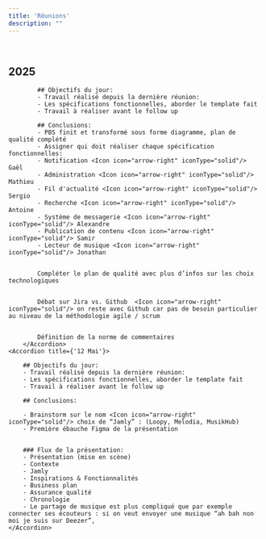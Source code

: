 ```yaml
---
title: 'Réunions'
description: ""
---
```


<br/>

## 2025
<AccordionGroup>
        <Accordion title={'01 Avril'}>

            ## Objectifs du jour:
            - Travail réalisé depuis la dernière réunion:
            - Les spécifications fonctionnelles, aborder le template fait
            - Travail à réaliser avant le follow up

            ## Conclusions:
            - PBS finit et transformé sous forme diagramme, plan de qualité complété
            - Assigner qui doit réaliser chaque spécification fonctionnelles:
            - Notification <Icon icon="arrow-right" iconType="solid"/> Gaël
            - Administration <Icon icon="arrow-right" iconType="solid"/> Mathieu
            - Fil d'actualité <Icon icon="arrow-right" iconType="solid"/> Sergio
            - Recherche <Icon icon="arrow-right" iconType="solid"/> Antoine
            - Système de messagerie <Icon icon="arrow-right" iconType="solid"/> Alexandre
            - Publication de contenu <Icon icon="arrow-right" iconType="solid"/> Samir
            - Lecteur de musique <Icon icon="arrow-right" iconType="solid"/> Jonathan


            Compléter le plan de qualité avec plus d’infos sur les choix technologiques


            Débat sur Jira vs. Github  <Icon icon="arrow-right" iconType="solid"/> on reste avec Github car pas de besoin particulier au niveau de la méthodologie agile / scrum


            Définition de la norme de commentaires
        </Accordion>
    <Accordion title={'12 Mai'}>

        ## Objectifs du jour:
        - Travail réalisé depuis la dernière réunion:
        - Les spécifications fonctionnelles, aborder le template fait
        - Travail à réaliser avant le follow up

        ## Conclusions:

        - Brainstorm sur le nom <Icon icon="arrow-right" iconType="solid"/> choix de “Jamly” : (Loopy, Melodia, MusikHub)
        - Première ébauche Figma de la présentation


        ### Flux de la présentation:
        - Présentation (mise en scène)
        - Contexte
        - Jamly
        - Inspirations & Fonctionnalités
        - Business plan
        - Assurance qualité
        - Chronologie
        - Le partage de musique est plus compliqué que par exemple connecter ses écouteurs : si on veut envoyer une musique “ah bah non moi je suis sur Deezer”,
    </Accordion>
</AccordionGroup>
